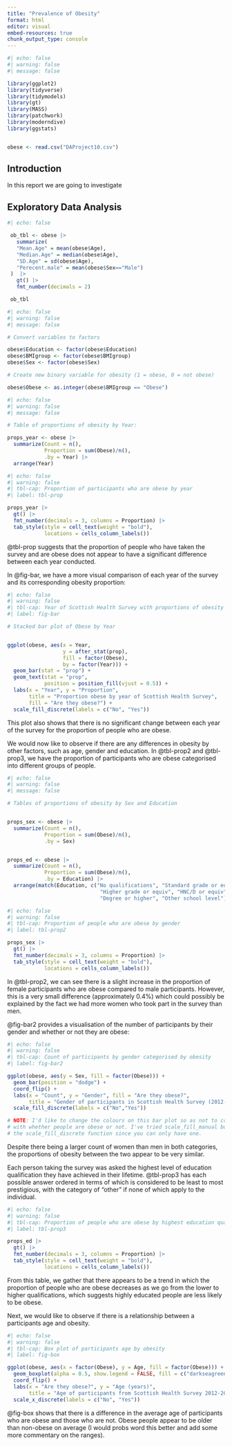 ---
title: "Prevalence of Obesity"
format: html
editor: visual
embed-resources: true
chunk_output_type: console 
---

```{r}
#| echo: false
#| warning: false
#| message: false

library(ggplot2)
library(tidyverse)
library(tidymodels)
library(gt)
library(MASS)
library(patchwork)
library(moderndive)
library(ggstats)


obese <- read.csv("DAProject10.csv")
```

## Introduction {#sec-intro}
In this report we are going to investigate

## Exploratory Data Analysis {#sec-exp}

```{r}
#| echo: false

 ob_tbl <- obese |> 
   summarize(
   "Mean.Age" = mean(obese$Age),
   "Median.Age" = median(obese$Age),
   "SD.Age" = sd(obese$Age),
   "Perecent.male" = mean(obese$Sex=="Male")
 )  |>
   gt() |>
   fmt_number(decimals = 2)

 ob_tbl
```


```{r}
#| echo: false
#| warning: false
#| message: false

# Convert variables to factors

obese$Education <- factor(obese$Education)
obese$BMIgroup <- factor(obese$BMIgroup)
obese$Sex <- factor(obese$Sex)

# Create new binary variable for obesity (1 = obese, 0 = not obese)

obese$Obese <- as.integer(obese$BMIgroup == "Obese")

```

```{r}
#| echo: false
#| warning: false
#| message: false

# Table of proportions of obesity by Year:

props_year <- obese |>
  summarize(Count = n(),
            Proportion = sum(Obese)/n(),
            .by = Year) |>
  arrange(Year)

```

```{r}
#| echo: false
#| warning: false
#| tbl-cap: Proportion of participants who are obese by year
#| label: tbl-prop

props_year |>
  gt() |>
  fmt_number(decimals = 3, columns = Proportion) |>
  tab_style(style = cell_text(weight = "bold"),
            locations = cells_column_labels())
```
@tbl-prop suggests that the proportion of people who have taken the survey and are obese does not appear to have a significant difference between each year conducted.

In @fig-bar, we have a more visual comparison of each year of the survey and its corresponding obesity proportion:

```{r}
#| echo: false
#| warning: false
#| tbl-cap: Year of Scottish Health Survey with proportions of obesity
#| label: fig-bar

# Stacked bar plot of Obese by Year


ggplot(obese, aes(x = Year, 
                  y = after_stat(prop), 
                  fill = factor(Obese), 
                  by = factor(Year))) +
  geom_bar(stat = "prop") +
  geom_text(stat = "prop",
            position = position_fill(vjust = 0.5)) +
  labs(x = "Year", y = "Proportion",
       title = "Proportion obese by year of Scottish Health Survey",
       fill = "Are they obese?") +
  scale_fill_discrete(labels = c("No", "Yes"))
```

This plot also shows that there is no significant change between each year of the survey for the proportion of people who are obese.

We would now like to observe if there are any differences in obesity by other factors, such as age, gender and education. In @tbl-prop2 and @tbl-prop3, we have the proportion of participants who are obese categorised into different groups of people.

```{r}
#| echo: false
#| warning: false
#| message: false

# Tables of proportions of obesity by Sex and Education


props_sex <- obese |>
  summarize(Count = n(),
            Proportion = sum(Obese)/n(),
            .by = Sex)


props_ed <- obese |>
  summarize(Count = n(),
            Proportion = sum(Obese)/n(),
            .by = Education) |>
  arrange(match(Education, c("No qualifications", "Standard grade or equiv",
                              "Higher grade or equiv", "HNC/D or equiv",
                              "Degree or higher", "Other school level")))

```

```{r}
#| echo: false
#| warning: false
#| tbl-cap: Proportion of people who are obese by gender
#| label: tbl-prop2

props_sex |>
  gt() |>
  fmt_number(decimals = 3, columns = Proportion) |>
  tab_style(style = cell_text(weight = "bold"),
            locations = cells_column_labels())

```

In @tbl-prop2, we can see there is a slight increase in the proportion of female participants who are obese compared to male participants. However, this is a very small difference (approximately 0.4%) which could possibly be explained by the fact we had more women who took part in the survey than men.

@fig-bar2 provides a visualisation of the number of participants by their gender and whether or not they are obese:

```{r}
#| echo: false
#| warning: false
#| tbl-cap: Count of participants by gender categorised by obesity
#| label: fig-bar2

ggplot(obese, aes(y = Sex, fill = factor(Obese))) +
  geom_bar(position = "dodge") +
  coord_flip() +
  labs(x = "Count", y = "Gender", fill = "Are they obese?",
       title = "Gender of participants in Scottish Health Survey (2012-2018)") +
  scale_fill_discrete(labels = c("No","Yes"))

# NOTE: I'd like to change the colours on this bar plot so as not to confuse the genders 
# with whether people are obese or not. I've tried scale_fill_manual but this redacts 
# the scale_fill_discrete function since you can only have one.

```

Despite there being a larger count of women than men in both categories, the proportions of obesity between the two appear to be very similar.

Each person taking the survey was asked the highest level of education qualification they have achieved in their lifetime. @tbl-prop3 has each possible answer ordered in terms of which is considered to be least to most prestigious, with the category of "other" if none of which apply to the individual. 

```{r}
#| echo: false
#| warning: false
#| tbl-cap: Proportion of people who are obese by highest education qualification
#| label: tbl-prop3

props_ed |>
  gt() |>
  fmt_number(decimals = 3, columns = Proportion) |>
  tab_style(style = cell_text(weight = "bold"),
            locations = cells_column_labels())

```

From this table, we gather that there appears to be a trend in which the proportion of people who are obese decreases as we go from the lower to higher qualifications, which suggests highly educated people are less likely to be obese.

Next, we would like to observe if there is a relationship between a participants age and obesity.

```{r}
#| echo: false
#| warning: false
#| tbl-cap: Box plot of participants age by obesity
#| label: fig-box

ggplot(obese, aes(x = factor(Obese), y = Age, fill = factor(Obese))) +
  geom_boxplot(alpha = 0.5, show.legend = FALSE, fill = c("darkseagreen", "honeydew")) +
  coord_flip() +
  labs(x = "Are they obese?", y = "Age (years)",
       title = "Age of participants from Scottish Health Survey 2012-2018 by obesity") +
  scale_x_discrete(labels = c("No", "Yes"))


```

@fig-box shows that there is a difference in the average age of participants who are obese and those who are not. Obese people appear to be older than non-obese on average (I would probs word this better and add some more commentary on the ranges).
